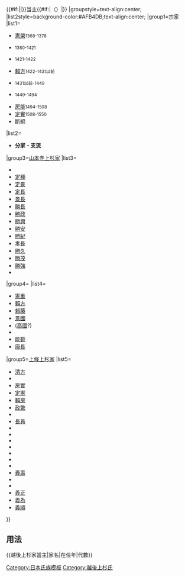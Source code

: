 {{Navbox
|bodyclass=hlist

|name=越後上杉家當主
|title=[[file:Japanese Crest Uesugi Sasa of Kenmonshokamon.svg|20px|竹中雀紋]]{{#if:{{{1|}}}|{{{1|}}}|[[上杉氏|越後上杉家]]}}{{#if:{{{3|}}}|{{{3|}}}|}}当主{{#if:{{{2|}}}|（{{{2|}}}）|}}
|groupstyle=text-align:center;
|list2style=background-color:#AFB4DB;text-align:center;
|group1=宗家
|list1=
*[[上杉憲榮|憲榮]]<small>1368-1378</small>
*{{tsl|ja|上杉房方||房方}}<small>1380-1421</small>
*{{tsl|ja|上杉朝方||朝方}}<small>1421-1422</small>
*[[上杉賴方|賴方]]<small>1422-1431以前</small>
*{{tsl|ja|上杉房朝||房朝}}<small>1431以前-1449</small>
*{{tsl|ja|上杉房定||房定}}<small>1449-1494</small>
*[[上杉房能|房能]]<small>1494-1508</small>
*[[上杉定實|定實]]<small>1508-1550</small>
*斷絕
|list2= 
*'''分家・支流''' 
|group3=[[山本寺上杉家]]
|list3=
*{{tsl|ja|上杉朝定 (山本寺上杉家)||朝定}}
*[[山本寺定種|定種]]
*[[山本寺定景|定景]]
*[[山本寺定長|定長]]
*[[山本寺景長|景長]]
*[[山本寺勝長|勝長]]
*[[山本寺勝政|勝政]]
*[[山本寺勝興|勝興]]
*[[山本寺勝安|勝安]]
*[[山本寺勝紀|勝紀]]
*[[山本寺勝稱|孝長]]
*[[山本寺勝久|勝久]]
*[[山本寺勝茂|勝茂]]
*[[山本寺勝強|勝強]]
*
|group4={{tsl|ja|山浦上杉家||山浦上杉家}}
|list4=
*[[上杉憲重 (山浦上杉家)|憲重]]
*[[上杉賴方|賴方]]
*[[山浦賴藤|賴藤]]
*[[村上國清|景國]]
*([[山浦高國|高國]]?)
*{{tsl|ja|山浦光則||光則}}
*[[山浦能範|能範]]
*[[色部康長|康長]]
|group5=[[上條上杉家]]
|list5=
*[[上杉清方|清方]]
*{{tsl|ja|上杉房定||房定}}
*[[上杉房實|房實]]
*[[上條定憲|定憲]]
*[[上條賴房|賴房]]
*[[上條政繁|政繁]]
*{{tsl|ja|畠山義春||義春}}
*[[上杉長員|長員]]
*{{tsl|ja|上杉長政||長政}}
*{{tsl|ja|上杉長貞||長貞}}
*{{tsl|ja|上杉長之||長之}}
*{{tsl|ja|上杉長宗||長宗}}
*{{tsl|ja|上杉義陳||義陳}}
*{{tsl|ja|上杉知義||知義}}
*{{tsl|ja|上杉義枝||義枝}}
*[[上杉義壽|義壽]]
*{{tsl|ja|上杉義長||義長}}
*{{tsl|ja|上杉義達||義達}}
*[[上杉義正|義正]]
*[[上杉義為|義為]]
*[[上杉義順|義順]]
}}<noinclude>
==用法==
<nowiki>{{越後上杉家當主|家名|在任年|代數}}</nowiki>
[[Category:日本氏族模板]]
[[Category:越後上杉氏]]
</noinclude>